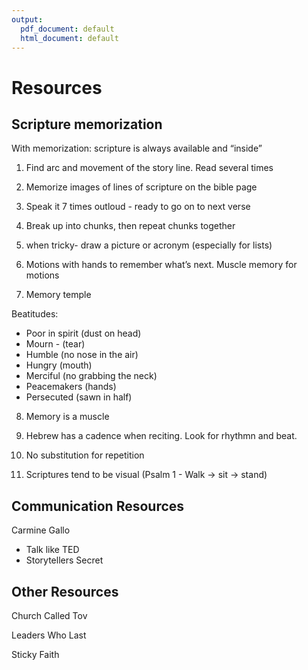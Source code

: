 ```yaml
---
output:
  pdf_document: default
  html_document: default
---
```

# Resources

## Scripture memorization

With memorization: scripture is always available and "inside"


1) Find arc and movement of the story line. Read several times

2) Memorize images of lines of scripture on the bible page

3) Speak it 7 times outloud - ready to go on to next verse

4) Break up into chunks, then repeat chunks together

5) when tricky- draw a picture or acronym (especially for lists)

6) Motions with hands to remember what's next. Muscle memory for motions

7) Memory temple

Beatitudes:

- Poor in spirit (dust on head)
- Mourn - (tear)
- Humble (no nose in the air)
- Hungry (mouth)
- Merciful (no grabbing the neck)
- Peacemakers (hands)
- Persecuted (sawn in half)

8) Memory is a muscle

9) Hebrew has a cadence when reciting.  Look for rhythmn and beat.

10) No substitution for repetition 

11) Scriptures tend to be visual (Psalm 1 - Walk -> sit -> stand)

## Communication Resources

Carmine Gallo

- Talk like TED
- Storytellers Secret

## Other Resources

Church Called Tov

Leaders Who Last

Sticky Faith
